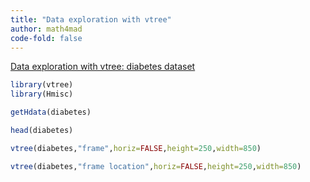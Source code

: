 ```yaml
---
title: "Data exploration with vtree"
author: math4mad
code-fold: false
---
```



:::{.callout-note title="info"}
[Data exploration with vtree: diabetes dataset](https://rstudio-pubs-static.s3.amazonaws.com/464400_9f35b95eacf44cfb925b5ca5fe770c68.html)
:::
```r
library(vtree)
library(Hmisc)
```

```r
getHdata(diabetes)
```


```r
head(diabetes)
```

```r
vtree(diabetes,"frame",horiz=FALSE,height=250,width=850)
```


```r
vtree(diabetes,"frame location",horiz=FALSE,height=250,width=850)
```